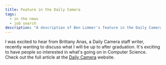 ```yaml
---
title: Feature in the Daily Camera
tags:
  - in the news
  - job search
description: "A description of Ben Limmer's feature in the Daily Camera newspaper in Boulder, Colorado, USA"
---
```


I was excited to hear from Brittany Anas, a Daily Camera staff writer, recently wanting to discuss what I will be up to
after graduation. It's exciting to have people so interested in what's going on in Computer Science. Check out the full
article at the [Daily Camera](http://www.dailycamera.com/cu-news/ci_18003536) website.
